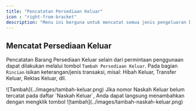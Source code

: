 ```yaml
---
title: "Pencatatan Persediaan Keluar"
icon : "right-from-bracket"
description: "Menu ini berguna untuk mencatat semua jenis pengeluaran barang persediaan selain permintaan penggunaan."
---
```


## Mencatat Persediaan Keluar

Pencatatan Barang Persediaan Keluar selain dari permintaan penggunaan dapat dilakukan melalui tombol `Tambah Persediaan Keluar`. Pada bagian `Rincian` isikan keterangan/jenis transaksi, misal: Hibah Keluar, Transfer Keluar, Reklas Keluar, dll.
<Frame caption="Tampilan Halaman Pencatatan Persediaan Keluar">
    ![Tambah](../images/tambah-keluar.png)
</Frame>

<Tip>
    Jika nomor Naskah Keluar belum tercatat pada daftar `Naskah Keluar`, Anda dapat langsung menambahkan dengan mengklik tombol <Icon icon="circle-plus" iconType="solid" />
<Frame caption="Tombol untuk menambahkan Nomor Naskah Keluar">
    ![tambah](../images/tambah-naskah-keluar.png)
</Frame>
</Tip>


